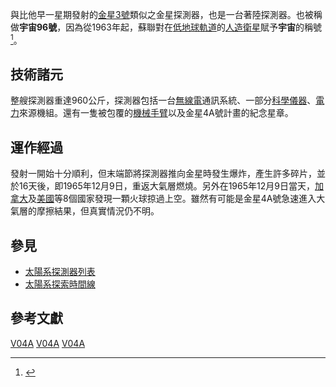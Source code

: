 {{Infobox spacecraft
| Name                   = 金星4A號
| Image                  = 
| Caption                = 金星4A號
| Organization           = {{USSR}}
| Major_Contractors      = [[設計局|NPO Almaz,Vitaly Shabanov設計局]]
| Bus                    = 金星4A號
| Mission_Type           = 飛掠[[金星|金星]]
| Launch Date            = 1965年11月23日
| Carrier_Rocket         = [[閃電號運載火箭|閃電號運載火箭]]-M
| Flight Number          = {{nowrap|serial number|s/n }}
| Launch_Site            = [[白寇奴爾太空發射場|白寇奴爾太空發射場]]{{le|31/6|Baikonur Cosmodrome Site 31}}
| Decay                  = 1965年12月9日
| COSPAR_ID              = 1965-094A
| Orbit_regime           = 
| Mass                   = {{convert|960|kg|lb}}(探測器重量)<br>{{convert|6510|kg|lb}}(含末端節重量)
| Periapsis              = 
| Apoapsis               = 
| Inclination            = 
| Period                 = 
}}
與比他早一星期發射的[[金星3號|金星3號]]類似之金星探測器，也是一台著陸探測器。也被稱做'''宇宙96號'''，因為從1963年起，蘇聯對在[[低地球軌道|低地球軌道]]的[[人造衛星|人造衛星]]賦予'''宇宙'''的稱號<ref>{{Cite web |url=http://nssdc.gsfc.nasa.gov/nmc/spacecraftDisplay.do?id=1965-094A |title=存档副本 |accessdate=2011-10-11 |archive-date=2011-06-29 |archive-url=https://web.archive.org/web/20110629033343/http://nssdc.gsfc.nasa.gov/nmc/spacecraftDisplay.do?id=1965-094A |dead-url=no }}</ref>。

==技術諸元==
整艘探測器重達960公斤，探測器包括一台[[無線電|無線電]]通訊系統、一部分[[科學儀器|科學儀器]]、[[電力|電力]]來源機組。還有一隻被包覆的[[機械手臂|機械手臂]]以及金星4A號計畫的紀念星章。
==運作經過==
發射一開始十分順利，但末端節將探測器推向金星時發生爆炸，產生許多碎片，並於16天後，即1965年12月9日，重返大氣層燃燒。另外在1965年12月9日當天，[[加拿大|加拿大]]及[[美國|美國]]等8個國家發現一顆火球掠過上空。雖然有可能是金星4A號急速進入大氣層的摩擦結果，但真實情況仍不明。
==參見==
*[[太陽系探測器列表|太陽系探測器列表]]
*[[太陽系探索時間線|太陽系探索時間線]]

==參考文獻==
{{reflist}}
{{太空飛行器小作品}}

{{金星計畫}}
{{金星任務}}

[[Category:金星|V04A]]
[[Category:金星探測器|V04A]]
[[Category:探测器|V04A]]